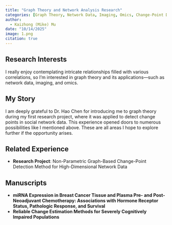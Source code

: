 ```yaml
---
title: "Graph Theory and Network Analysis Research" 
categories: [Graph Theory, Network Data, Imaging, Omics, Change-Point Detection]
author: 
  - Kaizhong (Mike) Mu
date: "10/14/2025"
image: 1.png
citation: true
---  
```


## Research Interests

I really enjoy contemplating intricate relationships filled with various correlations, so I'm interested in graph theory and its applications—such as network data, imaging, and omics.

## My Story

I am deeply grateful to Dr. Hao Chen for introducing me to graph theory during my first research project, where it was applied to detect change points in social network data. This experience opened doors to numerous possibilities like I mentioned above. These are all areas I hope to explore further if the opportunity arises.

## Related Experience

- **Research Project**: Non-Parametric Graph-Based Change-Point Detection Method for High-Dimensional Network Data

## Manuscripts

- **miRNA Expression in Breast Cancer Tissue and Plasma Pre- and Post-Neoadjuvant Chemotherapy: Associations with Hormone Receptor Status, Pathologic Response, and Survival**
- **Reliable Change Estimation Methods for Severely Cognitively Impaired Populations**
